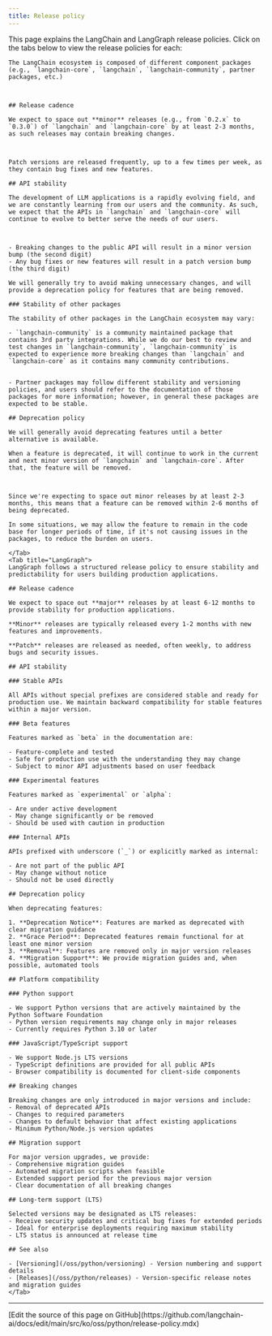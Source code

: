 ```yaml
---
title: Release policy
---
```



<AlphaCallout />

This page explains the LangChain and LangGraph release policies. Click on the tabs below to view the release policies for each:

<Tabs>
    <Tab title="LangChain">

    The LangChain ecosystem is composed of different component packages (e.g., `langchain-core`, `langchain`, `langchain-community`, partner packages, etc.)



    ## Release cadence

    We expect to space out **minor** releases (e.g., from `0.2.x` to `0.3.0`) of `langchain` and `langchain-core` by at least 2-3 months, as such releases may contain breaking changes.



    Patch versions are released frequently, up to a few times per week, as they contain bug fixes and new features.

    ## API stability

    The development of LLM applications is a rapidly evolving field, and we are constantly learning from our users and the community. As such, we expect that the APIs in `langchain` and `langchain-core` will continue to evolve to better serve the needs of our users.



    - Breaking changes to the public API will result in a minor version bump (the second digit)
    - Any bug fixes or new features will result in a patch version bump (the third digit)

    We will generally try to avoid making unnecessary changes, and will provide a deprecation policy for features that are being removed.

    ### Stability of other packages

    The stability of other packages in the LangChain ecosystem may vary:

    - `langchain-community` is a community maintained package that contains 3rd party integrations. While we do our best to review and test changes in `langchain-community`, `langchain-community` is expected to experience more breaking changes than `langchain` and `langchain-core` as it contains many community contributions.


    - Partner packages may follow different stability and versioning policies, and users should refer to the documentation of those packages for more information; however, in general these packages are expected to be stable.

    ## Deprecation policy

    We will generally avoid deprecating features until a better alternative is available.

    When a feature is deprecated, it will continue to work in the current and next minor version of `langchain` and `langchain-core`. After that, the feature will be removed.



    Since we're expecting to space out minor releases by at least 2-3 months, this means that a feature can be removed within 2-6 months of being deprecated.

    In some situations, we may allow the feature to remain in the code base for longer periods of time, if it's not causing issues in the packages, to reduce the burden on users.

    </Tab>
    <Tab title="LangGraph">
    LangGraph follows a structured release policy to ensure stability and predictability for users building production applications.

    ## Release cadence

    We expect to space out **major** releases by at least 6-12 months to provide stability for production applications.

    **Minor** releases are typically released every 1-2 months with new features and improvements.

    **Patch** releases are released as needed, often weekly, to address bugs and security issues.

    ## API stability

    ### Stable APIs

    All APIs without special prefixes are considered stable and ready for production use. We maintain backward compatibility for stable features within a major version.

    ### Beta features

    Features marked as `beta` in the documentation are:

    - Feature-complete and tested
    - Safe for production use with the understanding they may change
    - Subject to minor API adjustments based on user feedback

    ### Experimental features

    Features marked as `experimental` or `alpha`:

    - Are under active development
    - May change significantly or be removed
    - Should be used with caution in production

    ### Internal APIs

    APIs prefixed with underscore (`_`) or explicitly marked as internal:

    - Are not part of the public API
    - May change without notice
    - Should not be used directly

    ## Deprecation policy

    When deprecating features:

    1. **Deprecation Notice**: Features are marked as deprecated with clear migration guidance
    2. **Grace Period**: Deprecated features remain functional for at least one minor version
    3. **Removal**: Features are removed only in major version releases
    4. **Migration Support**: We provide migration guides and, when possible, automated tools

    ## Platform compatibility

    ### Python support

    - We support Python versions that are actively maintained by the Python Software Foundation
    - Python version requirements may change only in major releases
    - Currently requires Python 3.10 or later

    ### JavaScript/TypeScript support

    - We support Node.js LTS versions
    - TypeScript definitions are provided for all public APIs
    - Browser compatibility is documented for client-side components

    ## Breaking changes

    Breaking changes are only introduced in major versions and include:
    - Removal of deprecated APIs
    - Changes to required parameters
    - Changes to default behavior that affect existing applications
    - Minimum Python/Node.js version updates

    ## Migration support

    For major version upgrades, we provide:
    - Comprehensive migration guides
    - Automated migration scripts when feasible
    - Extended support period for the previous major version
    - Clear documentation of all breaking changes

    ## Long-term support (LTS)

    Selected versions may be designated as LTS releases:
    - Receive security updates and critical bug fixes for extended periods
    - Ideal for enterprise deployments requiring maximum stability
    - LTS status is announced at release time

    ## See also

    - [Versioning](/oss/python/versioning) - Version numbering and support details
    - [Releases](/oss/python/releases) - Version-specific release notes and migration guides
    </Tab>
</Tabs>

---

<Callout icon="pen-to-square" iconType="regular">
  [Edit the source of this page on GitHub](https://github.com/langchain-ai/docs/edit/main/src/ko/oss/python/release-policy.mdx)
</Callout>

